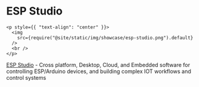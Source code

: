 # ESP Studio

```mdx-code-block
<p style={{ "text-align": "center" }}>
  <img
    src={require("@site/static/img/showcase/esp-studio.png").default}
  />
  <br />
</p>
```

[ESP Studio](https://github.com/torabian/esp-studio) - Cross platform, Desktop, Cloud, and Embedded software
for controlling ESP/Arduino devices, and building complex IOT workflows and control systems
